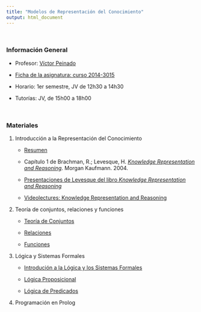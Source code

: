 ```yaml
---
title: "Modelos de Representación del Conocimiento"
output: html_document
---
```


<br/>


### Información General

- Profesor: [Víctor Peinado](mailto:v.peinado@filol.ucm.es)

- [Ficha de la asignatura: curso 2014-3015](ficha-RepresentacionConocimiento.pdf)

- Horario: 1er semestre, JV de 12h30 a 14h30

- Tutorías: JV, de 15h00 a 18h00

<br/>


### Materiales

1. Introducción a la Representación del Conocimiento

    - [Resumen](IntroRC.pdf)

    - Capítulo 1 de Brachman, R.; Levesque, H. [*Knowledge Representation and Reasoning*](http://rair.cogsci.rpi.edu/pai/library/brachmanbook7-17-03.pdf). Morgan Kaufmann. 2004.

    - [Presentaciones de Levesque del libro *Knowledge Representation and Reasoning*](http://www.cs.toronto.edu/~hector/PublicKRSlides.pdf)

    - [Videolectures: Knowledge Representation and Reasoning](http://videolectures.net/ssll09_pagnucco_krr/)


2. Teoría de conjuntos, relaciones y funciones

    - [Teoría de Conjuntos](Conjuntos.pdf)
    
    - [Relaciones](Relaciones.pdf)

    - [Funciones](Funciones.pdf)


3. Lógica y Sistemas Formales

    - [Introdución a la Lógica y los Sistemas Formales](IntroLogica.pdf)

    - [Lógica Proposicional](LogicaProposicional.pdf)

    - [Lógica de Predicados](LogicaPredicados.pdf)


4. Programación en Prolog
